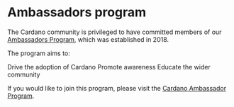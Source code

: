 # Ambassadors program

The Cardano community is privileged to have committed members of our [Ambassadors Program](https://www.cardano.org/ambassadors/), which was established in 2018.

The program aims to:

Drive the adoption of Cardano
Promote awareness
Educate the wider community

If you would like to join this program, please visit the [Cardano Ambassador Program](https://www.cardano.org/ambassadors/).